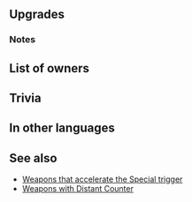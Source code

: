 {{SkillPage Tabs}}{{Weapon Infobox
|tagid=SID_黄金の短剣
|weaponType=Sword
|might=16
|range=1
|effect=Accelerates Special trigger (cooldown count-1).
|cooldown=-1
|cost=400
|exclusive=1
|userVersion1=Weapon
|userVersion2=Gleam
|statModifiers=0,16,0,0,0
|required=-
|refinePaths=default
|refineSP=400
|refineMedals=500
|refineDews=200
|effectSkill1=At start of combat, if Special is ready, grants Atk/Spd/Def/Res+3 during combat and unit can counterattack regardless of foe's range.
|iconSkill1=Golden Dagger W.png
|tagidExtraSkill1=特
|properties=
}}
==Upgrades==
{{Weapon Upgrade List}}
===Notes===
{{Combat boosts}}
==List of owners==
{{Skill Hero List}}
==Trivia==
{{Rsn|特殊射程R奥義待機|Special Range R Special Standby}}

==In other languages==
{{OtherLanguages
|japanese=黄金の短剣
|german=Golddolch
|spanishEU=Daga oro
|spanishLA=Daga oro
|french=Dague or
|italian=Pugnale oro
|chineseTW=黃金短劍
|portuguese=Adaga dourada
}}
==See also==
* [[:Category:Weapons that accelerate the Special trigger|Weapons that accelerate the Special trigger]]
* [[:Category:Weapons with Distant Counter|Weapons with Distant Counter]]
{{Weapons Navbox}}
